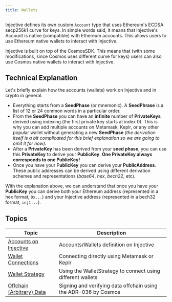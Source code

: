 ```yaml
---
title: Wallets
---
```


Injective defines its own custom `Account` type that uses Ethereum's ECDSA secp256k1 curve for keys. In simple words said, it means that Injective's Account is native (compatible) with Ethereum accounts. This allows users to use Ethereum native wallets to interact with Injective.

Injective is built on top of the CosmosSDK. This means that (with some modifications, since Cosmos uses different curve for keys) users can also use Cosmos native wallets to interact with Injective.

## Technical Explanation

Let's briefly explain how the accounts (wallets) work on Injective and in crypto in general.

* Everything starts from a **SeedPhase** (or mnemonic). A **SeedPhrase** is a list of 12 or 24 common words in a particular order.
* From the **SeedPhase** you can have an **infinite** number of **PrivateKeys** derived using indexing (the first private key starts at index 0). This is why you can add multiple accounts on Metamask, Keplr, or any other popular wallet without generating a new **SeedPhase** _(the derivation itself is a bit complicated for this brief explanation so we are going to omit it for now)._
* After a **PrivateKey** has been derived from your **seed phase**, you can use this **PrivateKey** to derive your **PublicKey**. **One PrivateKey always corresponds to one PublicKey!**
* Once you have your P**ublicKey** you can derive your **PublicAddress**. These public addresses can be derived using different derivation schemes and representations (_base64_, _hex_, _bech32_, etc).

With the explanation above, we can understand that once you have your **PublicKey** you can derive both your Ethereum address (represented in a hex format, `0x...`) and your Injective address (represented in a bech32 format, `inj1...`).

## Topics

| Topic                                                   | Description                                                     |
| ------------------------------------------------------- | --------------------------------------------------------------- |
| [Accounts on Injective](./accounts/)             | Accounts/Wallets definition on Injective                        |
| [Wallet Connections](./connections/)             | Connecting directly using Metamask or Keplr                     |
| [Wallet Strategy](./strategy/)            | Using the WalletStrategy to connect using different wallets     |
| [Offchain (Arbitrary) Data](./offchain-data/) | Signing and verifying data offchain using the ADR-036 by Cosmos |

